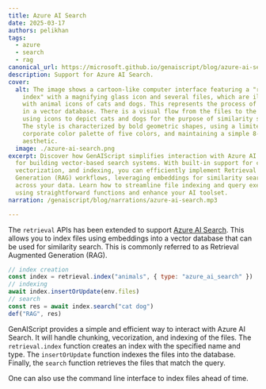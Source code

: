 ```yaml
---
title: Azure AI Search
date: 2025-03-17
authors: pelikhan
tags:
  - azure
  - search
  - rag
canonical_url: https://microsoft.github.io/genaiscript/blog/azure-ai-search
description: Support for Azure AI Search.
cover:
  alt: The image shows a cartoon-like computer interface featuring a "retrieval
    index" with a magnifying glass icon and several files, which are illustrated
    with animal icons of cats and dogs. This represents the process of indexing
    in a vector database. There is a visual flow from the files to the database,
    using icons to depict cats and dogs for the purpose of similarity search.
    The style is characterized by bold geometric shapes, using a limited
    corporate color palette of five colors, and maintaining a simple 8-bit
    aesthetic.
  image: ./azure-ai-search.png
excerpt: Discover how GenAIScript simplifies interaction with Azure AI Search
  for building vector-based search systems. With built-in support for chunking,
  vectorization, and indexing, you can efficiently implement Retrieval Augmented
  Generation (RAG) workflows, leveraging embeddings for similarity searches
  across your data. Learn how to streamline file indexing and query execution
  using straightforward functions and enhance your AI toolset.
narration: /genaiscript/blog/narrations/azure-ai-search.mp3

---
```


The `retrieval` APIs has been extended to support [Azure AI Search](https://learn.microsoft.com/en-us/azure/search/search-what-is-azure-search).
This allows you to index files using embeddings into a vector database that can be used for similarity search.
This is commonly referred to as Retrieval Augmented Generation (RAG).

```js wrap '{ type: "azure_ai_search" }'
// index creation
const index = retrieval.index("animals", { type: "azure_ai_search" })
// indexing
await index.insertOrUpdate(env.files)
// search
const res = await index.search("cat dog")
def("RAG", res)
```

GenAIScript provides a simple and efficient way to interact with Azure AI Search. It will handle
chunking, vecorization, and indexing of the files. The `retrieval.index` function creates an index
with the specified name and type. The `insertOrUpdate` function indexes the files into the database.
Finally, the `search` function retrieves the files that match the query.

One can also use the command line interface to index files ahead of time.
